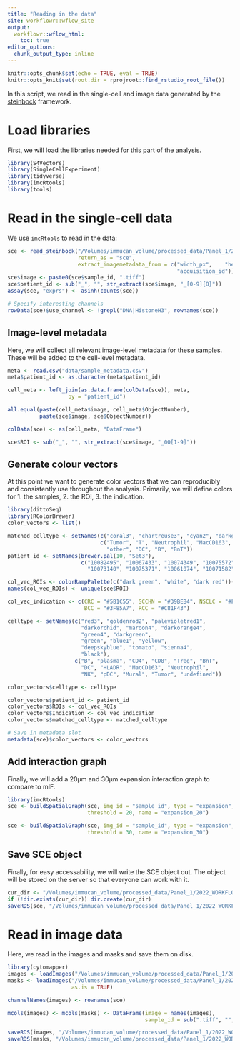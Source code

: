 ```yaml
---
title: "Reading in the data"
site: workflowr::wflow_site
output:
  workflowr::wflow_html:
    toc: true
editor_options:
  chunk_output_type: inline
---
```


```r
knitr::opts_chunk$set(echo = TRUE, eval = TRUE)
knitr::opts_knit$set(root.dir = rprojroot::find_rstudio_root_file())
```

In this script, we read in the single-cell and image data generated by the 
[steinbock](https://github.com/BodenmillerGroup/steinbock) framework. 

# Load libraries

First, we will load the libraries needed for this part of the analysis.

```r
library(S4Vectors)
library(SingleCellExperiment)
library(tidyverse)
library(imcRtools)
library(tools)
```

# Read in the single-cell data

We use `imcRtools` to read in the data:

```r
sce <- read_steinbock("/Volumes/immucan_volume/processed_data/Panel_1/2022_WORKFLOW/IMC/", 
                      return_as = "sce", 
                      extract_imagemetadata_from = c("width_px",	"height_px",	
                                                     "acquisition_id"))
sce$image <- paste0(sce$sample_id, ".tiff")
sce$patient_id <- sub("_", "", str_extract(sce$image, "_[0-9]{8}"))
assay(sce, "exprs") <- asinh(counts(sce))

# Specify interesting channels
rowData(sce)$use_channel <- !grepl("DNA|HistoneH3", rownames(sce))
```

## Image-level metadata

Here, we will collect all relevant image-level metadata for these samples.
These will be added to the cell-level metadata.

```r
meta <- read.csv("data/sample_metadata.csv")
meta$patient_id <- as.character(meta$patient_id)

cell_meta <- left_join(as.data.frame(colData(sce)), meta, 
                   by = "patient_id")

all.equal(paste(cell_meta$image, cell_meta$ObjectNumber), 
          paste(sce$image, sce$ObjectNumber))

colData(sce) <- as(cell_meta, "DataFrame")

sce$ROI <- sub("_", "", str_extract(sce$image, "_00[1-9]"))
```

## Generate colour vectors

At this point we want to generate color vectors that we can reproducibly and consistently use throughout the analysis.
Primarily, we will define colors for 1. the samples, 2. the ROI, 3. the indication.

```r
library(dittoSeq)
library(RColorBrewer)
color_vectors <- list()

matched_celltype <- setNames(c("coral3", "chartreuse3", "cyan2", "darkgoldenrod2", "grey75", "#DC6FE2", "#BF0A3D", "#F4800C"),
                             c("Tumor", "T", "Neutrophil", "MacCD163",
                               "other", "DC", "B", "BnT"))
patient_id <- setNames(brewer.pal(10, "Set3"),
                       c("10082495", "10067433", "10074349", "10075572", "10068868", 
                         "10073140", "10075371", "10061074", "10071582", "10074832"))

col_vec_ROIs <- colorRampPalette(c("dark green", "white", "dark red"))(length(unique(sce$ROI)))
names(col_vec_ROIs) <- unique(sce$ROI)

col_vec_indication <- c(CRC = "#5B1C55", SCCHN = "#39BEB4", NSCLC = "#F79C1D", 
                        BCC = "#3F85A7", RCC = "#C81F43")

celltype <- setNames(c("red3", "goldenrod2", "palevioletred1", 
                       "darkorchid", "maroon4", "darkorange4", 
                       "green4", "darkgreen",
                       "green", "blue1", "yellow", 
                       "deepskyblue", "tomato", "sienna4", 
                       "black"),
                     c("B", "plasma", "CD4", "CD8", "Treg", "BnT",
                       "DC", "HLADR", "MacCD163", "Neutrophil", 
                       "NK", "pDC", "Mural", "Tumor", "undefined"))

color_vectors$celltype <- celltype

color_vectors$patient_id <- patient_id
color_vectors$ROIs <- col_vec_ROIs
color_vectors$Indication <- col_vec_indication
color_vectors$matched_celltype <- matched_celltype

# Save in metadata slot
metadata(sce)$color_vectors <- color_vectors
```

## Add interaction graph

Finally, we will add a 20µm and 30µm expansion interaction graph to compare to mIF.

```r
library(imcRtools)
sce <- buildSpatialGraph(sce, img_id = "sample_id", type = "expansion",
                         threshold = 20, name = "expansion_20")

sce <- buildSpatialGraph(sce, img_id = "sample_id", type = "expansion",
                         threshold = 30, name = "expansion_30")
```

## Save SCE object

Finally, for easy accessability, we will write the SCE object out.
The object will be stored on the server so that everyone can work with it.

```r
cur_dir <- "/Volumes/immucan_volume/processed_data/Panel_1/2022_WORKFLOW/IMC/Rout/"
if (!dir.exists(cur_dir)) dir.create(cur_dir)
saveRDS(sce, "/Volumes/immucan_volume/processed_data/Panel_1/2022_WORKFLOW/IMC/Rout/sce.rds")
```

# Read in image data

Here, we read in the images and masks and save them on disk.

```r
library(cytomapper)
images <- loadImages("/Volumes/immucan_volume/processed_data/Panel_1/2022_WORKFLOW/IMC/img/")
masks <- loadImages("/Volumes/immucan_volume/processed_data/Panel_1/2022_WORKFLOW/IMC/masks/",
                    as.is = TRUE)

channelNames(images) <- rownames(sce)

mcols(images) <- mcols(masks) <- DataFrame(image = names(images),
                                           sample_id = sub(".tiff", "", names(images)))

saveRDS(images, "/Volumes/immucan_volume/processed_data/Panel_1/2022_WORKFLOW/IMC/Rout/images.rds")
saveRDS(masks, "/Volumes/immucan_volume/processed_data/Panel_1/2022_WORKFLOW/IMC/Rout/masks.rds")
```
